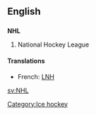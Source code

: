 ==English==
==={{initialism}}===
{{wikipedia}}
'''NHL'''
# {{sport}} National Hockey League

====Translations====
*French: [[LNH]]

[[Category:Ice hockey]]

[[sv:NHL]]
